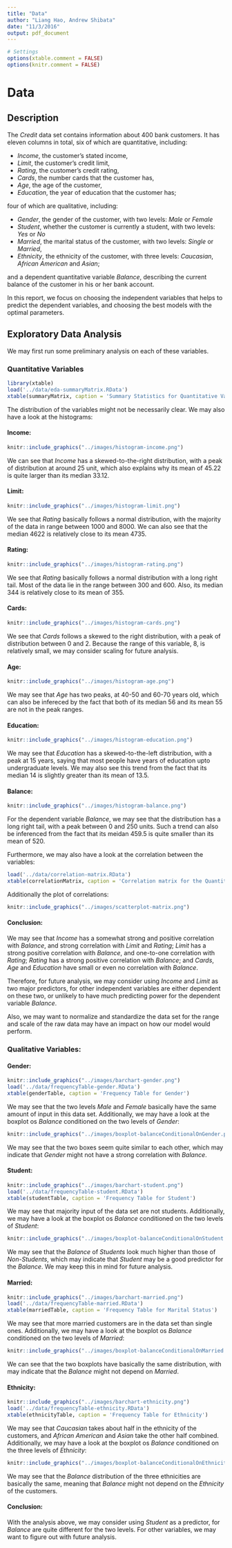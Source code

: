 ```yaml
---
title: "Data"
author: "Liang Hao, Andrew Shibata"
date: "11/3/2016"
output: pdf_document
---
```

```r
# Settings
options(xtable.comment = FALSE)
options(knitr.comment = FALSE)
```

# Data

## Description
The *Credit* data set contains information about 400 bank customers. It has eleven columns in total, six of which are quantitative, including:

* *Income*, the customer's stated income,
* *Limit*, the customer's credit limit, 
* *Rating*, the customer's credit rating,
* *Cards*, the number cards that the customer has, 
* *Age*, the age of the customer, 
* *Education*, the year of education that the customer has; 

four of which are qualitative, including:

* *Gender*, the gender of the customer, with two levels: *Male* or *Female* 
* *Student*, whether the customer is currently a student, with two levels: *Yes* or *No* 
* *Married*, the marital status of the customer, with two levels: *Single* or *Married*,
* *Ethnicity*, the ethnicity of the customer, with three levels: *Caucasian*, *African American* and *Asian*; 

and a dependent quantitative variable *Balance*, describing the current balance of the customer in his or her bank account.


In this report, we focus on choosing the independent variables that helps to predict the dependent variables, and choosing the best models with the optimal parameters.

## Exploratory Data Analysis
We may first run some preliminary analysis on each of these variables.

### Quantitative Variables

```r
library(xtable)
load('../data/eda-summaryMatrix.RData')
xtable(summaryMatrix, caption = 'Summary Statistics for Quantitative Variables')
```

The distribution of the variables might not be necessarily clear. We may also have a look at the histograms:

#### Income:
```r
knitr::include_graphics("../images/histogram-income.png")
```

We can see that *Income* has a skewed-to-the-right distribution, with a peak of distribution at around 25 unit, which also explains why its mean of 45.22 is quite larger than its median 33.12.

#### Limit:
```r
knitr::include_graphics("../images/histogram-limit.png")
```

We see that *Rating* basically follows a normal distribution, with the majority of the data in range between 1000 and 8000. We can also see that the median 4622 is relatively close to its mean 4735.

#### Rating:
```r
knitr::include_graphics("../images/histogram-rating.png")
```

We see that *Rating* basically follows a normal distribution with a long right tail. Most of the data lie in the range between 300 and 600. Also, its median 344 is relatively close to its mean of 355.

#### Cards:
```r
knitr::include_graphics("../images/histogram-cards.png")
```

We see that *Cards* follows a skewed to the right distribution, with a peak of distribution between 0 and 2. Because the range of this variable, 8, is relatively small, we may consider scaling for future analysis.

#### Age:
```r
knitr::include_graphics("../images/histogram-age.png")
```

We may see that *Age* has two peaks, at 40-50 and 60-70 years old, which can also be infereced by the fact that both of its median 56 and its mean 55 are not in the peak ranges.

#### Education:
```r
knitr::include_graphics("../images/histogram-education.png")
```

We may see that *Education* has a skewed-to-the-left distribution, with a peak at 15 years, saying that most people have years of education upto undergraduate levels. We may also see this trend from the fact that its median 14 is slightly greater than its mean of 13.5.

#### Balance:
```r
knitr::include_graphics("../images/histogram-balance.png")
```

For the dependent variable *Balance*, we may see that the distribution has a long right tail, with a peak between 0 and 250 units. Such a trend can also be inferenced from the fact that its meidan 459.5 is quite smaller than its mean of 520.

Furthermore, we may also have a look at the correlation between the variables:
```r
load('../data/correlation-matrix.RData')
xtable(correlationMatrix, caption = 'Correlation matrix for the Quantitative Variables')
```

Additionally the plot of correlations:

```r
knitr::include_graphics("../images/scatterplot-matrix.png")
```


#### Conclusion:
We may see that *Income* has a somewhat strong and positive correlation with *Balance*, and strong correlation with *Limit* and *Rating*; *Limit* has a strong positive correlation with *Balance*, and one-to-one correlation with *Rating*; *Rating* has a strong positive correlation with *Balance*; and *Cards*, *Age* and *Education* have small or even no correlation with *Balance*.

Therefore, for future analysis, we may consider using *Income* and *Limit* as two major predictors, for other independent variables are either dependent on these two, or unlikely to have much predicting power for the dependent variable *Balance*.

Also, we may want to normalize and standardize the data set for the range and scale of the raw data may have an impact on how our model would perform.

### Qualitative Variables:

#### Gender:
```r
knitr::include_graphics("../images/barchart-gender.png")
load('../data/frequencyTable-gender.RData')
xtable(genderTable, caption = 'Frequency Table for Gender')
```

We may see that the two levels *Male* and *Female* basically have the same amount of input in this data set. Additionally, we may have a look at the boxplot os *Balance* conditioned on the two levels of *Gender*:
```r
knitr::include_graphics("../images/boxplot-balanceConditionalOnGender.png")
```

We may see that the two boxes seem quite similar to each other, which may indicate that *Gender* might not have a strong correlation with *Balance*.

#### Student:
```r
knitr::include_graphics("../images/barchart-student.png")
load('../data/frequencyTable-student.RData')
xtable(studentTable, caption = 'Frequency Table for Student')
```

We may see that majority input of the data set are not students. Additionally, we may have a look at the boxplot os *Balance* conditioned on the two levels of *Student*:
```r
knitr::include_graphics("../images/boxplot-balanceConditionalOnStudent.png")
```

We may see that the *Balance* of *Students* look much higher than those of *Non-Students*, which may indicate that *Student* may be a good predictor for the *Balance*. We may keep this in mind for future analysis.

#### Married:
```r
knitr::include_graphics("../images/barchart-married.png")
load('../data/frequencyTable-married.RData')
xtable(marriedTable, caption = 'Frequency Table for Marital Status')
```

We may see that more married customers are in the data set than single ones. Additionally, we may have a look at the boxplot os *Balance* conditioned on the two levels of *Married*:
```r
knitr::include_graphics("../images/boxplot-balanceConditionalOnMarried.png")
```

We can see that the two boxplots have basically the same distribution, with may indicate that the *Balance* might not depend on *Married*.

#### Ethnicity:
```r
knitr::include_graphics("../images/barchart-ethnicity.png")
load('../data/frequencyTable-ethnicity.RData')
xtable(ethnicityTable, caption = 'Frequency Table for Ethnicity')
```

We may see that *Caucasian* takes about half in the ethnicity of the customers, and *African American* and *Asian* take the other half combined. Additionally, we may have a look at the boxplot os *Balance* conditioned on the three levels of *Ethnicity*:
```r
knitr::include_graphics("../images/boxplot-balanceConditionalOnEthnicity.png")
```

We may see that the *Balance* distribution of the three ethnicities are basically the same, meaning that *Balance* might not depend on the *Ethnicity* of the customers.

#### Conclusion:
With the analysis above, we may consider using *Student* as a predictor, for *Balance* are quite different for the two levels. For other variables, we may want to figure out with future analysis.


